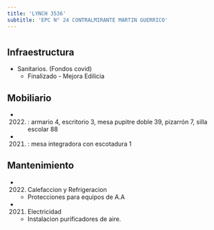```yaml
---
title: 'LYNCH 3536'
subtitle: 'EPC N° 24 CONTRALMIRANTE MARTIN GUERRICO'
---
```


#
## Infraestructura

* Sanitarios. (Fondos covid) 
    + Finalizado - Mejora Edilicia 


## Mobiliario

*  (2022) : armario 4, escritorio 3, mesa pupitre doble 39, pizarrón 7, silla escolar 88 

*  (2021) : mesa integradora con escotadura 1 





## Mantenimiento

*  (2022) Calefaccion y Refrigeracion 
    + Protecciones para equipos de A.A

*  (2021) Electricidad 
    + Instalacion purificadores de aire.







